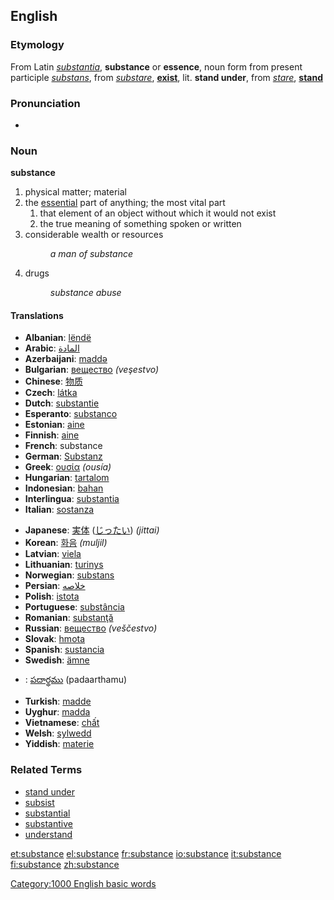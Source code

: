 ==English==
===Etymology===
From Latin ''[[substantia]]'', '''substance''' or '''essence''', noun form from present participle ''[[substans]]'', from ''[[substare]]'', '''[[exist]]''', lit. '''stand under''', from ''[[stare]]'', '''[[stand]]'''

===Pronunciation===
*{{audio|en-us-substance.ogg|Audio (US)}}

===Noun===
'''substance'''
#physical matter; material
#the [[essential]] part of anything; the most vital part
##that element of an object without which it would not exist
##the true meaning of something spoken or written
#considerable wealth or resources
#:''a man of substance''
#drugs
#:''substance abuse''

====Translations====
{{top}}<!--languages from A to I go here-->
*'''Albanian''': [[lëndë]]
*'''Arabic''': [[المادة]]
*'''Azerbaijani''': [[maddə]]
*'''Bulgarian''': [[вещество]] ''(veşestvo)''
*'''Chinese''': [[物质]]
*'''Czech''': [[látka]]
*'''Dutch''': [[substantie]]
*'''Esperanto''': [[substanco]]
*'''Estonian''': [[aine]]
*'''Finnish''': [[aine]]
*'''French''': substance
*'''German''': [[Substanz]]
*'''Greek''': [[ουσία]] ''(ousía)''
*'''Hungarian''': [[tartalom]]
*'''Indonesian''': [[bahan]]
*'''Interlingua''': [[substantia]]
*'''Italian''': [[sostanza]]
{{mid}}<!--languages from J to Z go here-->
*'''Japanese''': [[実体]] ([[じったい]]) ''(jittai)''
*'''Korean''': [[화음]] ''(muljil)''
*'''Latvian''': [[viela]]
*'''Lithuanian''': [[turinys]]
*'''Norwegian''': [[substans]]
*'''Persian''': [[خلاصه]]
*'''Polish''': [[istota]]
*'''Portuguese''': [[substância]]
*'''Romanian''': [[substanţă]]
*'''Russian''': [[вещество]] ''(veščestvo)''
*'''Slovak''': [[hmota]]
*'''Spanish''': [[sustancia]]
*'''Swedish''': [[ämne]]
*{{te}}: [[పదార్థము]] (padaarthamu)
*'''Turkish''': [[madde]]
*'''Uyghur''': [[madda]]
*'''Vietnamese''': [[chất]]
*'''Welsh''': [[sylwedd]]
*'''Yiddish''': [[materie]]
{{bottom}}

===Related Terms===
*[[stand under]]
*[[subsist]]
*[[substantial]]
*[[substantive]]
*[[understand]]
[[Category:1000 English basic words]]

[[et:substance]]
[[el:substance]]
[[fr:substance]]
[[io:substance]]
[[it:substance]]
[[fi:substance]]
[[zh:substance]]
